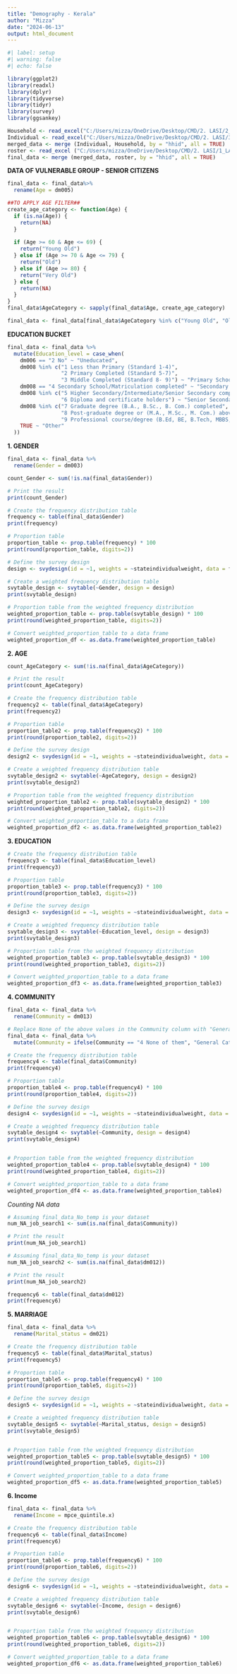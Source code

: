 ---
title: "Demography - Kerala"
author: "Mizza"
date: "2024-06-13"
output: html_document
---

```{r}
#| label: setup
#| warning: false
#| echo: false

library(ggplot2)
library(readxl)
library(dplyr)
library(tidyverse)
library(tidyr)
library(survey)
library(ggsankey)

Household <- read_excel("C:/Users/mizza/OneDrive/Desktop/CMD/2. LASI/2_LASI_W1_Household_v4 1.xlsx")
Individual <- read_excel("C:/Users/mizza/OneDrive/Desktop/CMD/2. LASI/3_LASI_W1_Individual_data 1.xlsx")
merged_data <- merge (Individual, Household, by = "hhid", all = TRUE)
roster <- read_excel ("C:/Users/mizza/OneDrive/Desktop/CMD/2. LASI/1_LASI_W1_HH_roster 1.xlsx")
final_data <- merge (merged_data, roster, by = "hhid", all = TRUE)
```


**DATA OF VULNERABLE GROUP - SENIOR CITIZENS**

```{r}
final_data <- final_data%>%
  rename(Age = dm005)
```

```{r}

##TO APPLY AGE FILTER##
create_age_category <- function(Age) {
  if (is.na(Age)) {
    return(NA)
  }
  
  if (Age >= 60 & Age <= 69) {
    return("Young Old")
  } else if (Age >= 70 & Age <= 79) {
    return("Old")
  } else if (Age >= 80) {
    return("Very Old")
  } else {
    return(NA) 
  }
}
final_data$AgeCategory <- sapply(final_data$Age, create_age_category)

final_data <- final_data[final_data$AgeCategory %in% c("Young Old", "Old", "Very Old"), ]
```


**EDUCATION BUCKET**

```{r}
final_data <- final_data %>%
  mutate(Education_level = case_when(
    dm006 == "2 No" ~ "Uneducated",
    dm008 %in% c("1 Less than Primary (Standard 1-4)", 
                 "2 Primary Completed (Standard 5-7)", 
                 "3 Middle Completed (Standard 8- 9)") ~ "Primary School",
    dm008 == "4 Secondary School/Matriculation completed" ~ "Secondary School",
    dm008 %in% c("5 Higher Secondary/Intermediate/Senior Secondary completed", 
                 "6 Diploma and certificate holders") ~ "Senior Secondary School",
    dm008 %in% c("7 Graduate degree (B.A., B.Sc., B. Com.) completed", 
                 "8 Post-graduate degree or (M.A., M.Sc., M. Com.) above (M.Phil, Ph.D., Post-Doc) completed", 
                 "9 Professional course/degree (B.Ed, BE, B.Tech, MBBS, BHMS, BAMS, B.Pharm, BCS, BCA, BBA, LLB, BVSc., B. Arch, M.Ed, ME, M.Tech, MD, M.Pharm, MCS, MCA, MBA,LLM, MVSc., M. Arch, MS, CA, CS, CWA)Completed") ~ "Tertiary Education",
    TRUE ~ "Other"
  ))
```



**1. GENDER**

```{r}
final_data <- final_data %>%
  rename(Gender = dm003)
```

```{r}
count_Gender <- sum(!is.na(final_data$Gender))

# Print the result
print(count_Gender)

# Create the frequency distribution table
frequency <- table(final_data$Gender)
print(frequency)

# Proportion table
proportion_table <- prop.table(frequency) * 100  
print(round(proportion_table, digits=2))

# Define the survey design
design <- svydesign(id = ~1, weights = ~stateindividualweight, data = final_data)

# Create a weighted frequency distribution table
svytable_design <- svytable(~Gender, design = design)
print(svytable_design)

# Proportion table from the weighted frequency distribution
weighted_proportion_table <- prop.table(svytable_design) * 100  
print(round(weighted_proportion_table, digits=2))

# Convert weighted_proportion_table to a data frame
weighted_proportion_df <- as.data.frame(weighted_proportion_table)
```


**2. AGE**


```{r}

count_AgeCategory <- sum(!is.na(final_data$AgeCategory))

# Print the result
print(count_AgeCategory)

# Create the frequency distribution table
frequency2 <- table(final_data$AgeCategory)
print(frequency2)

# Proportion table
proportion_table2 <- prop.table(frequency2) * 100  
print(round(proportion_table2, digits=2))

# Define the survey design
design2 <- svydesign(id = ~1, weights = ~stateindividualweight, data = final_data)

# Create a weighted frequency distribution table
svytable_design2 <- svytable(~AgeCategory, design = design2)
print(svytable_design2)

# Proportion table from the weighted frequency distribution
weighted_proportion_table2 <- prop.table(svytable_design2) * 100  
print(round(weighted_proportion_table2, digits=2))

# Convert weighted_proportion_table to a data frame
weighted_proportion_df2 <- as.data.frame(weighted_proportion_table2)
```


**3. EDUCATION**


```{r}
# Create the frequency distribution table
frequency3 <- table(final_data$Education_level)
print(frequency3)

# Proportion table
proportion_table3 <- prop.table(frequency3) * 100  
print(round(proportion_table3, digits=2))

# Define the survey design
design3 <- svydesign(id = ~1, weights = ~stateindividualweight, data = final_data)

# Create a weighted frequency distribution table
svytable_design3 <- svytable(~Education_level, design = design3)
print(svytable_design3)

# Proportion table from the weighted frequency distribution
weighted_proportion_table3 <- prop.table(svytable_design3) * 100  
print(round(weighted_proportion_table3, digits=2))

# Convert weighted_proportion_table to a data frame
weighted_proportion_df3 <- as.data.frame(weighted_proportion_table3)
```


**4. COMMUNITY**

```{r}
final_data <- final_data %>%
  rename(Community = dm013)
```

```{r}
# Replace None of the above values in the Community column with "General Category"
final_data <- final_data %>%
  mutate(Community = ifelse(Community == "4 None of them", "General Category", Community))

# Create the frequency distribution table
frequency4 <- table(final_data$Community)
print(frequency4)

# Proportion table
proportion_table4 <- prop.table(frequency4) * 100  
print(round(proportion_table4, digits=2))

# Define the survey design
design4 <- svydesign(id = ~1, weights = ~stateindividualweight, data = final_data)

# Create a weighted frequency distribution table
svytable_design4 <- svytable(~Community, design = design4)
print(svytable_design4)


# Proportion table from the weighted frequency distribution
weighted_proportion_table4 <- prop.table(svytable_design4) * 100  
print(round(weighted_proportion_table4, digits=2))

# Convert weighted_proportion_table to a data frame
weighted_proportion_df4 <- as.data.frame(weighted_proportion_table4)
```

*Counting NA data*
```{r}
# Assuming final_data_No_temp is your dataset
num_NA_job_search1 <- sum(is.na(final_data$Community))

# Print the result
print(num_NA_job_search1)
```

```{r}
# Assuming final_data_No_temp is your dataset
num_NA_job_search2 <- sum(is.na(final_data$dm012))

# Print the result
print(num_NA_job_search2)

frequency6 <- table(final_data$dm012)
print(frequency6)

```

**5. MARRIAGE**

```{r}
final_data <- final_data %>%
  rename(Marital_status = dm021)
```

```{r}

# Create the frequency distribution table
frequency5 <- table(final_data$Marital_status)
print(frequency5)

# Proportion table
proportion_table5 <- prop.table(frequency4) * 100  
print(round(proportion_table5, digits=2))

# Define the survey design
design5 <- svydesign(id = ~1, weights = ~stateindividualweight, data = final_data)

# Create a weighted frequency distribution table
svytable_design5 <- svytable(~Marital_status, design = design5)
print(svytable_design5)


# Proportion table from the weighted frequency distribution
weighted_proportion_table5 <- prop.table(svytable_design5) * 100  
print(round(weighted_proportion_table5, digits=2))

# Convert weighted_proportion_table to a data frame
weighted_proportion_df5 <- as.data.frame(weighted_proportion_table5)
```


**6. Income**

```{r}
final_data <- final_data %>%
  rename(Income = mpce_quintile.x)
```

```{r}

# Create the frequency distribution table
frequency6 <- table(final_data$Income)
print(frequency6)

# Proportion table
proportion_table6 <- prop.table(frequency6) * 100  
print(round(proportion_table6, digits=2))

# Define the survey design
design6 <- svydesign(id = ~1, weights = ~stateindividualweight, data = final_data)

# Create a weighted frequency distribution table
svytable_design6 <- svytable(~Income, design = design6)
print(svytable_design6)


# Proportion table from the weighted frequency distribution
weighted_proportion_table6 <- prop.table(svytable_design6) * 100  
print(round(weighted_proportion_table6, digits=2))

# Convert weighted_proportion_table to a data frame
weighted_proportion_df6 <- as.data.frame(weighted_proportion_table6)
```  